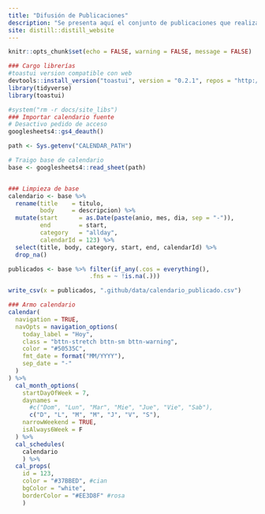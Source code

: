 ```yaml
---
title: "Difusión de Publicaciones"
description: "Se presenta aquí el conjunto de publicaciones que realiza la Dirección Nacional de Mercados y Estadística de la [Subsecretaría de Turismo](https://www.argentina.gob.ar/turismo)."
site: distill::distill_website
---
```


```r
knitr::opts_chunk$set(echo = FALSE, warning = FALSE, message = FALSE)
```

```r
### Cargo librerías
#toastui version compatible con web
devtools::install_version("toastui", version = "0.2.1", repos = "http://cran.us.r-project.org", quiet = T)
library(tidyverse)
library(toastui)
```


```r

#system("rm -r docs/site_libs")
### Importar calendario fuente
# Desactivo pedido de acceso
googlesheets4::gs4_deauth()

path <- Sys.getenv("CALENDAR_PATH")

# Traigo base de calendario
base <- googlesheets4::read_sheet(path)


### Limpieza de base
calendario <- base %>% 
  rename(title    = titulo, 
         body     = descripcion) %>% 
  mutate(start      = as.Date(paste(anio, mes, dia, sep = "-")),
         end        = start,
         category   = "allday",
         calendarId = 123) %>% 
  select(title, body, category, start, end, calendarId) %>% 
  drop_na()

```


```r
publicados <- base %>% filter(if_any(.cos = everything(), 
                       .fns = ~ !is.na(.))) 

write_csv(x = publicados, ".github/data/calendario_publicado.csv")

```



```r
### Armo calendario
calendar(
  navigation = TRUE,
  navOpts = navigation_options(
    today_label = "Hoy",
    class = "bttn-stretch bttn-sm bttn-warning",
    color = "#50535C", 
    fmt_date = format("MM/YYYY"),
    sep_date = "-"
  )
) %>%
  cal_month_options(
    startDayOfWeek = 7,
    daynames = 
      #c("Dom", "Lun", "Mar", "Mie", "Jue", "Vie", "Sab"),
      c("D", "L", "M", "M", "J", "V", "S"),
    narrowWeekend = TRUE,
    isAlways6Week = F
  ) %>%
  cal_schedules(
    calendario
    ) %>% 
  cal_props(
    id = 123,
    color = "#37BBED", #cian
    bgColor = "white",
    borderColor = "#EE3D8F" #rosa
    )
      

```


